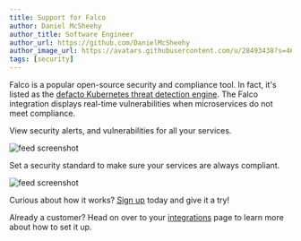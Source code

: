 ```yaml
---
title: Support for Falco
author: Daniel McSheehy
author_title: Software Engineer
author_url: https://github.com/DanielMcSheehy
author_image_url: https://avatars.githubusercontent.com/u/28493438?s=460&u=4bbd1de69b9ca85d21e45350d15db419a27072fc&v=4
tags: [security]
---
```



Falco is a popular open-source security and compliance tool.
In fact, it's listed as the [defacto Kubernetes threat detection engine](https://falco.org/).
The Falco integration displays real-time vulnerabilities when microservices do not meet compliance.

[Falco]: https://falco.org/

<!--truncate-->

View security alerts, and vulnerabilities for all your services.

<p>
  <img alt="feed screenshot"
      src={useBaseUrl('img/integrations/falco-feed.png')}/>
</p>

Set a security standard to make sure your services are always compliant.

<p>
  <img alt="feed screenshot"
      src={useBaseUrl('img/integrations/falco-standard.png')}/>
</p>

Curious about how it works?
[Sign up](http://app.effx.com/sign_up) today and give it a try!

Already a customer?
Head on over to your [integrations](http://app.effx.com/integrations) page to learn more about how to set it up.

<p></p>

[Sign up]: https://app.effx.com/sign_up
[integrations]: https://app.effx.com/integrations

